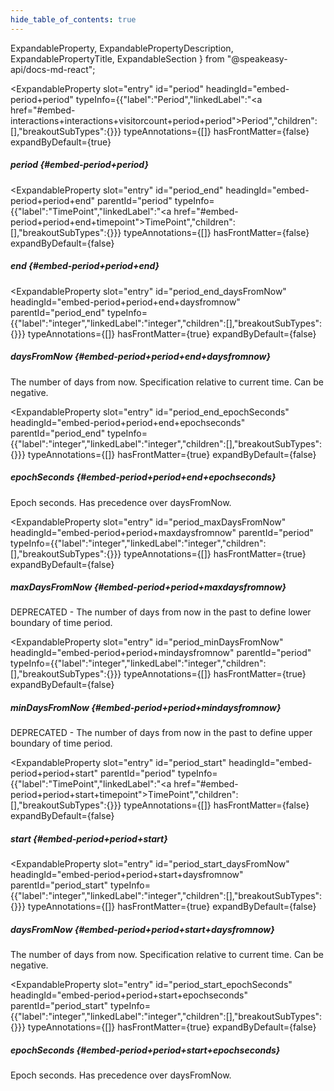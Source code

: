 ```yaml
---
hide_table_of_contents: true
---
```

  ExpandableProperty,
  ExpandablePropertyDescription,
  ExpandablePropertyTitle,
  ExpandableSection
} from "@speakeasy-api/docs-md-react";

<ExpandableSection>

<ExpandableProperty
  slot="entry"
  id="period"
  headingId="embed-period+period"
  typeInfo={{"label":"Period","linkedLabel":"<a href=\"#embed-interactions+interactions+visitorcount+period+period\">Period</a>","children":[],"breakoutSubTypes":{}}}
  typeAnnotations={[]}
  hasFrontMatter={false}
  expandByDefault={true}
>

<ExpandablePropertyTitle slot="title">

##### period \{#embed-period+period\}

</ExpandablePropertyTitle>

</ExpandableProperty>

<ExpandableProperty
  slot="entry"
  id="period_end"
  headingId="embed-period+period+end"
  parentId="period"
  typeInfo={{"label":"TimePoint","linkedLabel":"<a href=\"#embed-period+period+end+timepoint\">TimePoint</a>","children":[],"breakoutSubTypes":{}}}
  typeAnnotations={[]}
  hasFrontMatter={false}
  expandByDefault={false}
>

<ExpandablePropertyTitle slot="title">

##### end \{#embed-period+period+end\}

</ExpandablePropertyTitle>

</ExpandableProperty>

<ExpandableProperty
  slot="entry"
  id="period_end_daysFromNow"
  headingId="embed-period+period+end+daysfromnow"
  parentId="period_end"
  typeInfo={{"label":"integer","linkedLabel":"integer","children":[],"breakoutSubTypes":{}}}
  typeAnnotations={[]}
  hasFrontMatter={true}
  expandByDefault={false}
>

<ExpandablePropertyTitle slot="title">

##### daysFromNow \{#embed-period+period+end+daysfromnow\}

</ExpandablePropertyTitle>

<ExpandablePropertyDescription slot="description">

The number of days from now. Specification relative to current time. Can be negative.

</ExpandablePropertyDescription>

</ExpandableProperty>

<ExpandableProperty
  slot="entry"
  id="period_end_epochSeconds"
  headingId="embed-period+period+end+epochseconds"
  parentId="period_end"
  typeInfo={{"label":"integer","linkedLabel":"integer","children":[],"breakoutSubTypes":{}}}
  typeAnnotations={[]}
  hasFrontMatter={true}
  expandByDefault={false}
>

<ExpandablePropertyTitle slot="title">

##### epochSeconds \{#embed-period+period+end+epochseconds\}

</ExpandablePropertyTitle>

<ExpandablePropertyDescription slot="description">

Epoch seconds. Has precedence over daysFromNow.

</ExpandablePropertyDescription>

</ExpandableProperty>

<ExpandableProperty
  slot="entry"
  id="period_maxDaysFromNow"
  headingId="embed-period+period+maxdaysfromnow"
  parentId="period"
  typeInfo={{"label":"integer","linkedLabel":"integer","children":[],"breakoutSubTypes":{}}}
  typeAnnotations={[]}
  hasFrontMatter={true}
  expandByDefault={false}
>

<ExpandablePropertyTitle slot="title">

##### maxDaysFromNow \{#embed-period+period+maxdaysfromnow\}

</ExpandablePropertyTitle>

<ExpandablePropertyDescription slot="description">

DEPRECATED - The number of days from now in the past to define lower boundary of time period.

</ExpandablePropertyDescription>

</ExpandableProperty>

<ExpandableProperty
  slot="entry"
  id="period_minDaysFromNow"
  headingId="embed-period+period+mindaysfromnow"
  parentId="period"
  typeInfo={{"label":"integer","linkedLabel":"integer","children":[],"breakoutSubTypes":{}}}
  typeAnnotations={[]}
  hasFrontMatter={true}
  expandByDefault={false}
>

<ExpandablePropertyTitle slot="title">

##### minDaysFromNow \{#embed-period+period+mindaysfromnow\}

</ExpandablePropertyTitle>

<ExpandablePropertyDescription slot="description">

DEPRECATED - The number of days from now in the past to define upper boundary of time period.

</ExpandablePropertyDescription>

</ExpandableProperty>

<ExpandableProperty
  slot="entry"
  id="period_start"
  headingId="embed-period+period+start"
  parentId="period"
  typeInfo={{"label":"TimePoint","linkedLabel":"<a href=\"#embed-period+period+start+timepoint\">TimePoint</a>","children":[],"breakoutSubTypes":{}}}
  typeAnnotations={[]}
  hasFrontMatter={false}
  expandByDefault={false}
>

<ExpandablePropertyTitle slot="title">

##### start \{#embed-period+period+start\}

</ExpandablePropertyTitle>

</ExpandableProperty>

<ExpandableProperty
  slot="entry"
  id="period_start_daysFromNow"
  headingId="embed-period+period+start+daysfromnow"
  parentId="period_start"
  typeInfo={{"label":"integer","linkedLabel":"integer","children":[],"breakoutSubTypes":{}}}
  typeAnnotations={[]}
  hasFrontMatter={true}
  expandByDefault={false}
>

<ExpandablePropertyTitle slot="title">

##### daysFromNow \{#embed-period+period+start+daysfromnow\}

</ExpandablePropertyTitle>

<ExpandablePropertyDescription slot="description">

The number of days from now. Specification relative to current time. Can be negative.

</ExpandablePropertyDescription>

</ExpandableProperty>

<ExpandableProperty
  slot="entry"
  id="period_start_epochSeconds"
  headingId="embed-period+period+start+epochseconds"
  parentId="period_start"
  typeInfo={{"label":"integer","linkedLabel":"integer","children":[],"breakoutSubTypes":{}}}
  typeAnnotations={[]}
  hasFrontMatter={true}
  expandByDefault={false}
>

<ExpandablePropertyTitle slot="title">

##### epochSeconds \{#embed-period+period+start+epochseconds\}

</ExpandablePropertyTitle>

<ExpandablePropertyDescription slot="description">

Epoch seconds. Has precedence over daysFromNow.

</ExpandablePropertyDescription>

</ExpandableProperty>

</ExpandableSection>